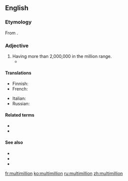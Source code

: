 {{also|multi-million}}
==English==

===Etymology===
From {{prefix|multi|million|lang=en}}.

===Adjective===
{{head|en|adjective}}

# Having more than 2,000,000 in the million range.
#* {{quote-journal
|date=April 6, 2017
|author=Samira Shackle
|title=On the frontline with Karachi’s ambulance drivers
|work=the Guardian
|url=https://www.theguardian.com/world/2017/apr/06/on-the-frontline-with-karachis-ambulance-drivers
|page=
|passage=Edhi lived in a humble, ascetic way, even as his charity became a '''multimillion'''-pound enterprise. }}

====Translations====
{{trans-top|having more than 2,000,000 in the million range.}}
* Finnish: {{t|fi|monimiljoonainen}}
* French: {{t+|fr|multimillion}}
{{trans-mid}}
* Italian: {{t|it|multimillione}}
* Russian: {{t+|ru|многомиллио́нный}}
{{trans-bottom}}

====Related terms====
* {{l|en|multimillionaire}}
* {{l|en|million}}

====See also====
* {{l|en|megamillion}}
* {{l|en|supermillion}}
* {{l|en|billion}}

[[fr:multimillion]]
[[ko:multimillion]]
[[ru:multimillion]]
[[zh:multimillion]]